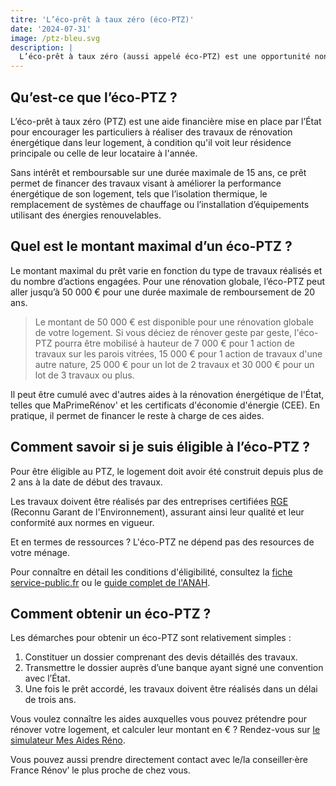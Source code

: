 ```yaml
---
titre: 'L’éco-prêt à taux zéro (éco-PTZ)'
date: '2024-07-31'
image: /ptz-bleu.svg
description: |
  L’éco-prêt à taux zéro (aussi appelé éco-PTZ) est une opportunité non négligeable pour les propriétaires souhaitant réduire leur consommation d’énergie, tout en augmentant le confort et la valeur de leur bien immobilier. Tour d’horizon.
---
```


## Qu’est-ce que l’éco-PTZ ?

L’éco-prêt à taux zéro (PTZ) est une aide financière mise en place par l’État pour encourager les particuliers à réaliser des travaux de rénovation énergétique dans leur logement, à condition qu'il voit leur résidence principale ou celle de leur locataire à l'année.

Sans intérêt et remboursable sur une durée maximale de 15 ans, ce prêt permet de financer des travaux visant à améliorer la performance énergétique de son logement, tels que l’isolation thermique, le remplacement de systèmes de chauffage ou l’installation d’équipements utilisant des énergies renouvelables.

## Quel est le montant maximal d’un éco-PTZ ?

Le montant maximal du prêt varie en fonction du type de travaux réalisés et du nombre d’actions engagées. Pour une rénovation globale, l’éco-PTZ peut aller jusqu’à 50 000 € pour une durée maximale de remboursement de 20 ans.

> Le montant de 50 000 € est disponible pour une rénovation globale de votre logement. Si vous déciez de rénover geste par geste, l'éco-PTZ pourra être mobilisé à hauteur de 7 000 € pour 1 action de travaux sur les parois vitrées, 15 000 € pour 1 action de travaux d'une autre nature, 25 000 € pour un lot de 2 travaux et 30 000 € pour un lot de 3 travaux ou plus.

Il peut être cumulé avec d'autres aides à la rénovation énergétique de l'État, telles que MaPrimeRénov' et les certificats d'économie d'énergie (CEE). En pratique, il permet de financer le reste à charge de ces aides.

## Comment savoir si je suis éligible à l’éco-PTZ ?

Pour être éligible au PTZ, le logement doit avoir été construit depuis plus de 2 ans à la date de début des travaux.

Les travaux doivent être réalisés par des entreprises certifiées [RGE](https://france-renov.gouv.fr/annuaires-professionnels/artisan-rge-architecte) (Reconnu Garant de l'Environnement), assurant ainsi leur qualité et leur conformité aux normes en vigueur.

Et en termes de ressources ? L'éco-PTZ ne dépend pas des resources de votre ménage.

Pour connaître en détail les conditions d'éligibilité, consultez la [fiche service-public.fr](https://www.service-public.fr/particuliers/vosdroits/F19905) ou le [guide complet de l'ANAH](https://www.anah.gouv.fr/anatheque/le-guide-des-aides-financieres-2024).

## Comment obtenir un éco-PTZ ?

Les démarches pour obtenir un éco-PTZ sont relativement simples :

1. Constituer un dossier comprenant des devis détaillés des travaux.
2. Transmettre le dossier auprès d’une banque ayant signé une convention avec l’État.
3. Une fois le prêt accordé, les travaux doivent être réalisés dans un délai de trois ans.

Vous voulez connaître les aides auxquelles vous pouvez prétendre pour rénover votre logement, et calculer leur montant en € ? Rendez-vous sur [le simulateur Mes Aides Réno](https://mesaidesreno.beta.gouv.fr).

Vous pouvez aussi prendre directement contact avec le/la conseiller·ère France Rénov’ le plus proche de chez vous.
